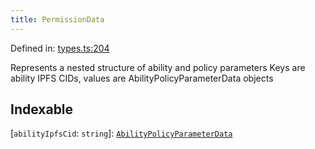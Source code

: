 ```yaml
---
title: PermissionData
---
```


Defined in: [types.ts:204](https://github.com/LIT-Protocol/Vincent/blob/59bbcc58961d006596c8c80671cc1200f69f2946/packages/libs/contracts-sdk/src/types.ts#L204)

Represents a nested structure of ability and policy parameters
Keys are ability IPFS CIDs, values are AbilityPolicyParameterData objects

## Indexable

\[`abilityIpfsCid`: `string`\]: [`AbilityPolicyParameterData`](./AbilityPolicyParameterData)
